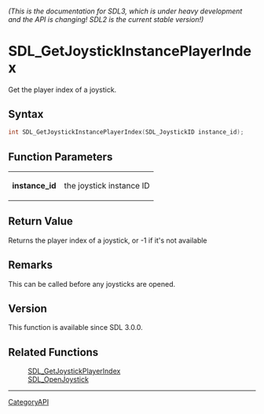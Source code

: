 ====== (This is the documentation for SDL3, which is under heavy development and the API is changing! SDL2 is the current stable version!) ======
= SDL_GetJoystickInstancePlayerIndex =

Get the player index of a joystick.

== Syntax ==

<syntaxhighlight lang='c'>
int SDL_GetJoystickInstancePlayerIndex(SDL_JoystickID instance_id);
</syntaxhighlight>

== Function Parameters ==

{|
|'''instance_id'''
|the joystick instance ID
|}

== Return Value ==

Returns the player index of a joystick, or -1 if it's not available

== Remarks ==

This can be called before any joysticks are opened.

== Version ==

This function is available since SDL 3.0.0.

== Related Functions ==

:[[SDL_GetJoystickPlayerIndex]]
:[[SDL_OpenJoystick]]

----
[[CategoryAPI]]


